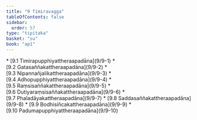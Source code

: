 ```yaml
---
title: "9 Timiravagga"
tableOfContents: false
sidebar:
  order: 57
type: "tipitaka"
basket: "su"
book: "ap1"
---
```



<DynamicBreadcrumb />



<TableOfContents book="ap1" section="9">
* [9.1 Timirapupphiyattheraapadāna](9/9-1)
* [9.2 Gatasaññakattheraapadāna](9/9-2)
* [9.3 Nipannañjalikattheraapadāna](9/9-3)
* [9.4 Adhopupphiyattheraapadāna](9/9-4)
* [9.5 Raṃsisaññakattheraapadāna](9/9-5)
* [9.6 Dutiyaraṃsisaññakattheraapadāna](9/9-6)
* [9.7 Phaladāyakattheraapadāna](9/9-7)
* [9.8 Saddasaññakattheraapadāna](9/9-8)
* [9.9 Bodhisiñcakattheraapadāna](9/9-9)
* [9.10 Padumapupphiyattheraapadāna](9/9-10)
</TableOfContents>